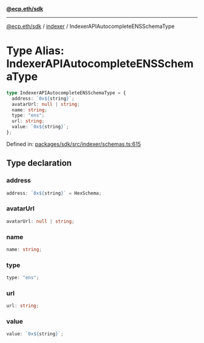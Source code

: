 [**@ecp.eth/sdk**](../../index.mdx)

***

[@ecp.eth/sdk](/sdk-reference/index.mdx) / [indexer](/sdk-reference/indexer/index.mdx) / IndexerAPIAutocompleteENSSchemaType

# Type Alias: IndexerAPIAutocompleteENSSchemaType

```ts
type IndexerAPIAutocompleteENSSchemaType = {
  address: `0x${string}`;
  avatarUrl: null | string;
  name: string;
  type: "ens";
  url: string;
  value: `0x${string}`;
};
```

Defined in: [packages/sdk/src/indexer/schemas.ts:615](https://github.com/ecp-eth/comments-monorepo/blob/main/packages/sdk/src/indexer/schemas.ts#L615)

## Type declaration

### address

```ts
address: `0x${string}` = HexSchema;
```

### avatarUrl

```ts
avatarUrl: null | string;
```

### name

```ts
name: string;
```

### type

```ts
type: "ens";
```

### url

```ts
url: string;
```

### value

```ts
value: `0x${string}`;
```
